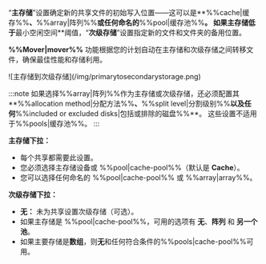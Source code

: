 “**主存储**”设置确定新的共享文件的初始写入位置——这可以是\*\*%%cache|缓存%%**、**%%array|阵列%%**或任何命名的**%%pool|缓存池%%**。 如果主存储低于**最小空闲空间\*\*阈值，“**次级存储**”设置指定新的文件和文件夹的备用位置。

**%%Mover|mover%%** 功能根据您的计划自动在主存储和次级存储之间转移文件，确保最佳性能和存储利用。

<div style={{ margin: 'auto', maxWidth: '312px', display: 'flex', flexDirection: 'column', alignItems: 'center' }}>
  ![主存储到次级存储](/img/primarytosecondarystorage.png)
</div>

:::note
如果选择%%array|阵列%%作为主存储或次级存储，还必须配置其\*\*%%allocation method|分配方法%%**、**%%split level|分割级别%%**以及任何**%%included or excluded disks|包括或排除的磁盘%%\*\*。 这些设置不适用于%%pools|缓存池%%。
:::

**主存储下拉：**

- 每个共享都需要此设置。
- 您必须选择主存储设备或 %%pool|cache-pool%%（默认是 **Cache**）。
- 您可以选择任何命名的 %%pool|cache-pool%% 或 %%array|array%%。

**次级存储下拉：**

- **无：** 未为共享设置次级存储（可选）。
- 如果主存储是 %%pool|cache-pool%%，可用的选项有 **无**、**阵列** 和 **另一个池**。
- 如果主要存储是**数组**，则**无**和任何符合条件的%%pools|cache-pool%%可用。
